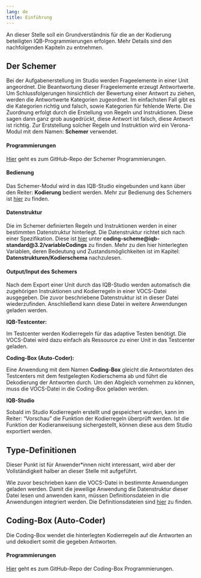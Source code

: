 ```yaml
---
lang: de
title: Einführung
---
```


An dieser Stelle soll ein Grundverständnis für die an der Kodierung beteiligten IQB-Programmierungen erfolgen. Mehr Details sind den nachfolgenden Kapiteln zu entnehmen.

## Der Schemer

Bei der Aufgabenerstellung im Studio werden Frageelemente in einer Unit angeordnet. Die Beantwortung dieser Frageelemente erzeugt Antwortwerte. Um Schlussfolgerungen hinsichtlich der Bewertung einer Antwort zu ziehen, werden die Antwortwerte Kategorien zugeordnet. Im einfachsten Fall gibt es die Kategorien richtig und falsch, sowie Kategorien für fehlende Werte. Die Zuordnung erfolgt durch die Erstellung von Regeln und Instruktionen. Diese sagen dann ganz grob ausgedrückt, diese Antwort ist falsch, diese Antwort ist richtig. Zur Erststellung solcher Regeln und Instruktion wird ein Verona-Modul mit dem Namen: **Schemer** verwendet.

#### Programmierungen

[Hier](https://github.com/iqb-berlin/coding-components) geht es zum GitHub-Repo der Schemer Programmierungen.

#### Bedienung

Das Schemer-Modul wird in das IQB-Studio eingebunden und kann über den Reiter: **Kodierung** bedient werden. Mehr zur Bedienung des Schemers ist [hier](https://iqb-berlin.github.io/tba-info/Studio/Kodierschema/) zu finden.

#### Datenstruktur

Die im Schemer definierten Regeln und Instruktionen werden in einer bestimmten Datenstruktur hinterlegt. Die Datenstruktur richtet sich nach einer Spezifikation. Diese ist [hier](https://iqb-berlin.github.io/responses/) unter **coding-scheme@iqb-standard@3.2/variableCodings** zu finden. Mehr zu den hier hinterlegten Variablen, deren Bedeutung und Zustandsmöglichkeiten ist im Kapitel: **Datenstrukturen/Kodierschema** nachzulesen. 

#### Output/Input des Schemers

Nach dem Export einer Unit durch das IQB-Studio werden automatisch die zugehörigen Instruktionen und Kodierregeln in einer VOCS-Datei ausgegeben. Die zuvor beschriebene Datenstruktur ist in dieser Datei wiederzufinden. Anschließend kann diese Datei in weitere Anwendungen geladen werden.

**IQB-Testcenter:**

Im Testcenter werden Kodierregeln für das adaptive Testen benötigt. Die VOCS-Datei wird dazu einfach als Ressource zu einer Unit in das Testcenter geladen.

**Coding-Box (Auto-Coder):**

Eine Anwendung mit dem Namen **Coding-Box** gleicht die Antwortdaten des Testcenters mit dem festgelegten Kodierschema ab und führt die Dekodierung der Antworten durch. Um den Abgleich vornehmen zu können, muss die VOCS-Datei in die Coding-Box geladen werden.

**IQB-Studio**

Sobald im Studio Kodierregeln erstellt und gespeichert wurden, kann im Reiter: "Vorschau" die Funktion der Kodierregeln überprüft werden. Ist die Funktion der Kodieranweisung sichergestellt, können diese aus dem Studio exportiert werden.

## Type-Definitionen

::: {.callout-tip}
Dieser Punkt ist für Anwender\*innen nicht interessant, wird aber der Vollständigkeit halber an dieser Stelle mit aufgeführt.
:::

Wie zuvor beschrieben kann die VOCS-Datei in bestimmte Anwendungen geladen werden. Damit die jeweilige Anwendung die Datenstruktur dieser Datei lesen und anwenden kann, müssen Definitionsdateien in die Anwendungen integriert werden. Die Definitionsdateien sind [hier](https://github.com/iqb-berlin/responses) zu finden.

## Coding-Box (Auto-Coder)

Die Coding-Box wendet die hinterlegten Kodierregeln auf die Antworten an und dekodiert somit die gegeben Antworten.

#### Programmierungen

[Hier](https://github.com/iqb-berlin/coding-box) geht es zum GitHub-Repo der Coding-Box Programmierungen.
